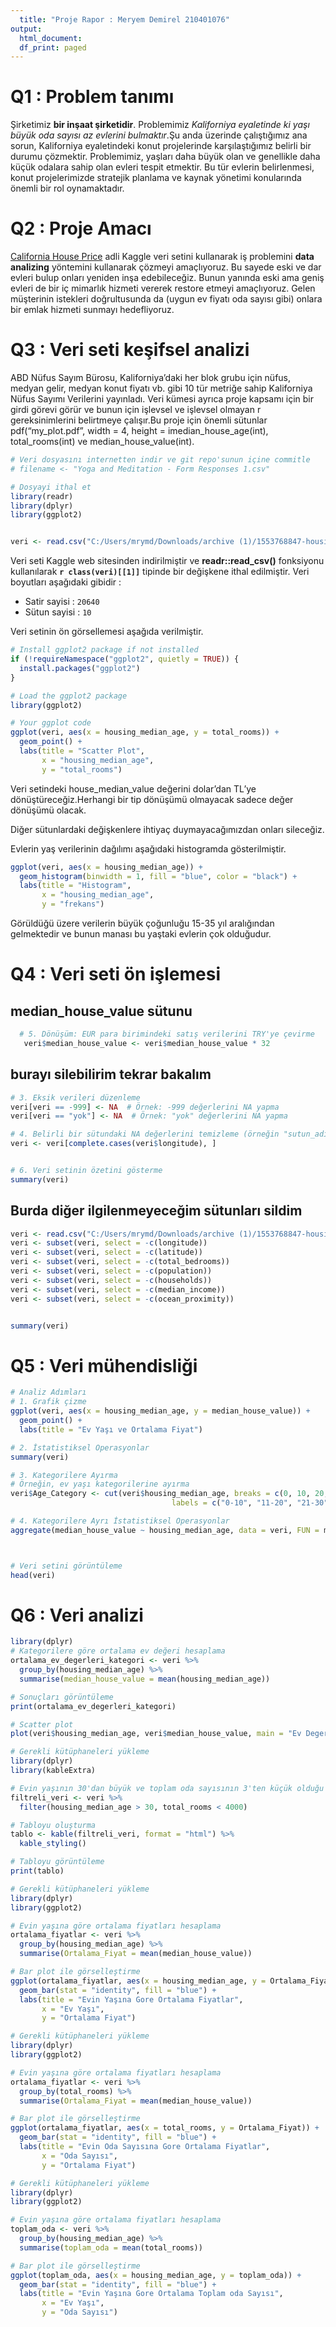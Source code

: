 ```yaml
---
  title: "Proje Rapor : Meryem Demirel 210401076"
output:
  html_document:
  df_print: paged
---
```

  
# Q1 : Problem tanımı
  
  Şirketimiz **bir inşaat şirketidir**. Problemimiz *Kaliforniya eyaletinde ki yaşı büyük oda sayısı az evlerini bulmaktır*.Şu anda üzerinde çalıştığımız ana sorun, Kaliforniya eyaletindeki konut projelerinde karşılaştığımız belirli bir durumu çözmektir. Problemimiz, yaşları daha büyük olan ve genellikle daha küçük odalara sahip olan evleri tespit etmektir. Bu tür evlerin belirlenmesi, konut projelerimizde stratejik planlama ve kaynak yönetimi konularında önemli bir rol oynamaktadır.

# Q2 : Proje Amacı 
[California House Price](https://www.kaggle.com/datasets/shibumohapatra/house-price/data) adli Kaggle veri setini kullanarak iş problemini  **data analizing** yöntemini kullanarak çözmeyi amaçlıyoruz. Bu sayede eski ve dar evleri bulup onları yeniden inşa edebileceğiz. Bunun yanında eski ama geniş evleri de bir iç mimarlık hizmeti vererek restore etmeyi amaçlıyoruz. Gelen müşterinin istekleri doğrultusunda da (uygun ev fiyatı oda sayısı gibi) onlara bir emlak hizmeti sunmayı hedefliyoruz.

# Q3 : Veri seti keşifsel analizi

ABD Nüfus Sayım Bürosu, Kaliforniya'daki her blok grubu için nüfus, medyan gelir, medyan konut fiyatı vb. gibi 10 tür metriğe sahip Kaliforniya Nüfus Sayımı Verilerini yayınladı. Veri kümesi ayrıca proje kapsamı için bir girdi görevi görür ve bunun için işlevsel ve işlevsel olmayan r gereksinimlerini belirtmeye çalışır.Bu proje için önemli sütunlar pdf("my_plot.pdf", width = 4, height = imedian_house_age(int), total_rooms(int) ve median_house_value(int). 

```r
# Veri dosyasını internetten indir ve git repo'sunun içine commitle
# filename <- "Yoga and Meditation - Form Responses 1.csv"

# Dosyayi ithal et
library(readr)
library(dplyr)
library(ggplot2)


veri <- read.csv("C:/Users/mrymd/Downloads/archive (1)/1553768847-housing.csv")
```

Veri seti Kaggle web sitesinden indirilmiştir ve **readr::read_csv()** fonksiyonu kullanılarak **`r class(veri)[[1]]`** tipinde bir değişkene ithal edilmiştir. Veri boyutları aşağıdaki gibidir :
  
- Satir sayisi : `20640`
- Sütun sayisi : `10`

Veri setinin ön görsellemesi aşağıda verilmiştir.

```r
# Install ggplot2 package if not installed
if (!requireNamespace("ggplot2", quietly = TRUE)) {
  install.packages("ggplot2")
}

# Load the ggplot2 package
library(ggplot2)

# Your ggplot code
ggplot(veri, aes(x = housing_median_age, y = total_rooms)) +
  geom_point() +
  labs(title = "Scatter Plot",
       x = "housing_median_age",
       y = "total_rooms")

```
Veri setindeki house_median_value değerini dolar'dan TL'ye dönüştüreceğiz.Herhangi bir tip dönüşümü olmayacak sadece değer dönüşümü olacak. 

Diğer sütunlardaki değişkenlere ihtiyaç duymayacağımızdan onları sileceğiz.

Evlerin yaş verilerinin dağılımı aşağıdaki histogramda gösterilmiştir.
```r
ggplot(veri, aes(x = housing_median_age)) +
  geom_histogram(binwidth = 1, fill = "blue", color = "black") +
  labs(title = "Histogram",
       x = "housing_median_age",
       y = "frekans")
```

Görüldüğü üzere verilerin büyük çoğunluğu 15-35 yıl aralığından gelmektedir ve bunun manası bu yaştaki evlerin çok olduğudur. 




# Q4 : Veri seti ön işlemesi

## median_house_value sütunu
```r
  # 5. Dönüşüm: EUR para birimindeki satış verilerini TRY'ye çevirme 
   veri$median_house_value <- veri$median_house_value * 32

```


## burayı silebilirim tekrar bakalım
```r




# 3. Eksik verileri düzenleme
veri[veri == -999] <- NA  # Örnek: -999 değerlerini NA yapma
veri[veri == "yok"] <- NA  # Örnek: "yok" değerlerini NA yapma

# 4. Belirli bir sütundaki NA değerlerini temizleme (örneğin "sutun_adi")
veri <- veri[complete.cases(veri$longitude), ]


# 6. Veri setinin özetini gösterme
summary(veri)
```

## Burda diğer ilgilenmeyeceğim sütunları sildim

```r

veri <- read.csv("C:/Users/mrymd/Downloads/archive (1)/1553768847-housing.csv")
veri <- subset(veri, select = -c(longitude))
veri <- subset(veri, select = -c(latitude))
veri <- subset(veri, select = -c(total_bedrooms))
veri <- subset(veri, select = -c(population))
veri <- subset(veri, select = -c(households))
veri <- subset(veri, select = -c(median_income))
veri <- subset(veri, select = -c(ocean_proximity))


summary(veri)
```



# Q5 : Veri mühendisliği 

```r
# Analiz Adımları
# 1. Grafik çizme
ggplot(veri, aes(x = housing_median_age, y = median_house_value)) +
  geom_point() +
  labs(title = "Ev Yaşı ve Ortalama Fiyat")

# 2. İstatistiksel Operasyonlar
summary(veri)

# 3. Kategorilere Ayırma
# Örneğin, ev yaşı kategorilerine ayırma
veri$Age_Category <- cut(veri$housing_median_age, breaks = c(0, 10, 20, 30, 40, 50),
                                    labels = c("0-10", "11-20", "21-30", "31-40", "41-50"))

# 4. Kategorilere Ayrı İstatistiksel Operasyonlar
aggregate(median_house_value ~ housing_median_age, data = veri, FUN = mean)



# Veri setini görüntüleme
head(veri)


```







# Q6 : Veri analizi


```r
library(dplyr)
# Kategorilere göre ortalama ev değeri hesaplama
ortalama_ev_degerleri_kategori <- veri %>%
  group_by(housing_median_age) %>%
  summarise(median_house_value = mean(housing_median_age))

# Sonuçları görüntüleme
print(ortalama_ev_degerleri_kategori)

```





```r
# Scatter plot
plot(veri$housing_median_age, veri$median_house_value, main = "Ev Degeri ve Yaş Histogramı", xlab = "Ev Yaşı", ylab = "Ev Degeri")

```
```r
# Gerekli kütüphaneleri yükleme
library(dplyr)
library(kableExtra)

# Evin yaşının 30'dan büyük ve toplam oda sayısının 3'ten küçük olduğu durumları filtreleme
filtreli_veri <- veri %>%
  filter(housing_median_age > 30, total_rooms < 4000)

# Tabloyu oluşturma
tablo <- kable(filtreli_veri, format = "html") %>%
  kable_styling()

# Tabloyu görüntüleme
print(tablo)


```


```r
# Gerekli kütüphaneleri yükleme
library(dplyr)
library(ggplot2)

# Evin yaşına göre ortalama fiyatları hesaplama
ortalama_fiyatlar <- veri %>%
  group_by(housing_median_age) %>%
  summarise(Ortalama_Fiyat = mean(median_house_value))

# Bar plot ile görselleştirme
ggplot(ortalama_fiyatlar, aes(x = housing_median_age, y = Ortalama_Fiyat)) +
  geom_bar(stat = "identity", fill = "blue") +
  labs(title = "Evin Yaşına Gore Ortalama Fiyatlar",
       x = "Ev Yaşı",
       y = "Ortalama Fiyat")

```

```r
# Gerekli kütüphaneleri yükleme
library(dplyr)
library(ggplot2)

# Evin yaşına göre ortalama fiyatları hesaplama
ortalama_fiyatlar <- veri %>%
  group_by(total_rooms) %>%
  summarise(Ortalama_Fiyat = mean(median_house_value))

# Bar plot ile görselleştirme
ggplot(ortalama_fiyatlar, aes(x = total_rooms, y = Ortalama_Fiyat)) +
  geom_bar(stat = "identity", fill = "blue") +
  labs(title = "Evin Oda Sayısına Gore Ortalama Fiyatlar",
       x = "Oda Sayısı",
       y = "Ortalama Fiyat")

```






```r
# Gerekli kütüphaneleri yükleme
library(dplyr)
library(ggplot2)

# Evin yaşına göre ortalama fiyatları hesaplama
toplam_oda <- veri %>%
  group_by(housing_median_age) %>%
  summarise(toplam_oda = mean(total_rooms))

# Bar plot ile görselleştirme
ggplot(toplam_oda, aes(x = housing_median_age, y = toplam_oda)) +
  geom_bar(stat = "identity", fill = "blue") +
  labs(title = "Evin Yaşına Gore Ortalama Toplam oda Sayısı",
       x = "Ev Yaşı",
       y = "Oda Sayısı")

```

